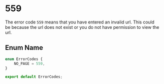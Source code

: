 # 559


The error code `559` means that you have entered an invalid url. This could be because the url does not exist or you do not have permission to view the url.

## Enum Name

```ts
enum ErrorCodes {
    NO_PAGE = 559,
}

export default ErrorCodes;
```